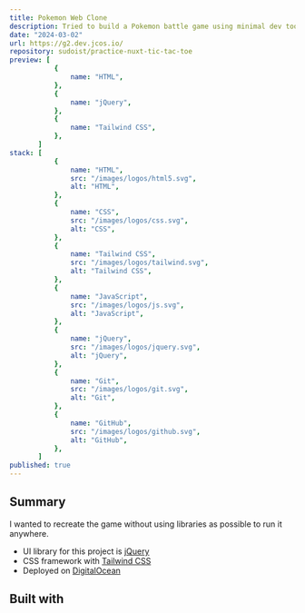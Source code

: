```yaml
---
title: Pokemon Web Clone
description: Tried to build a Pokemon battle game using minimal dev tools. <br /> To apply Phaser next after finishing the basic features.
date: "2024-03-02"
url: https://g2.dev.jcos.io/
repository: sudoist/practice-nuxt-tic-tac-toe
preview: [
           {
               name: "HTML",
           },
           {
               name: "jQuery",
           },
           {
               name: "Tailwind CSS",
           },
       ]
stack: [
           {
               name: "HTML",
               src: "/images/logos/html5.svg",
               alt: "HTML",
           },
           {
               name: "CSS",
               src: "/images/logos/css.svg",
               alt: "CSS",
           },
           {
               name: "Tailwind CSS",
               src: "/images/logos/tailwind.svg",
               alt: "Tailwind CSS",
           },
           {
               name: "JavaScript",
               src: "/images/logos/js.svg",
               alt: "JavaScript",
           },
           {
               name: "jQuery",
               src: "/images/logos/jquery.svg",
               alt: "jQuery",
           },
           {
               name: "Git",
               src: "/images/logos/git.svg",
               alt: "Git",
           },
           {
               name: "GitHub",
               src: "/images/logos/github.svg",
               alt: "GitHub",
           },
       ]
published: true
---
```


## Summary

I wanted to recreate the game without using libraries as possible to run it anywhere.

- UI library for this project is [jQuery](https://jquery.com/)
- CSS framework with [Tailwind CSS](https://tailwindcss.com)
- Deployed on [DigitalOcean](https://www.digitalocean.com/)

## Built with
